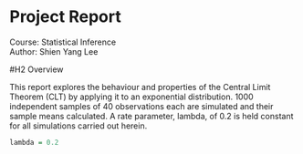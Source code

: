 Project Report
==============
Course: Statistical Inference  
Author: Shien Yang Lee

#H2 Overview

This report explores the behaviour and properties of the Central Limit Theorem (CLT) by applying it to an exponential distribution. 1000 independent samples of 40 observations each are simulated and their sample means calculated. A rate parameter, lambda, of 0.2 is held constant for all simulations carried out herein.

```r
lambda = 0.2
```

